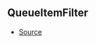 ## QueueItemFilter



- [Source](https://github.com/Androz2091/discord-player/blob/99052a9/packages/utils/src/Queue.ts#L3)